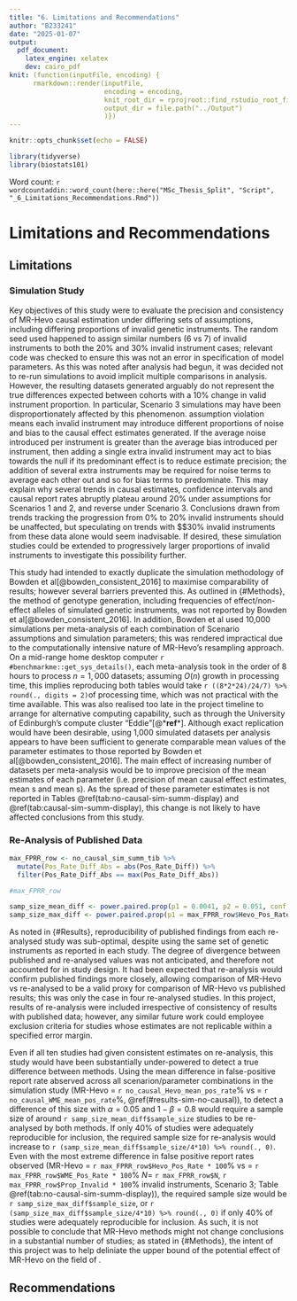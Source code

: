 ```yaml
---
title: "6. Limitations and Recommendations"
author: "B233241"
date: "2025-01-07"
output:
  pdf_document:
    latex_engine: xelatex
    dev: cairo_pdf
knit: (function(inputFile, encoding) {
      rmarkdown::render(inputFile,
                        encoding = encoding,
                        knit_root_dir = rprojroot::find_rstudio_root_file(),
                        output_dir = file.path("../Output")
                        )})
---
```


```r
knitr::opts_chunk$set(echo = FALSE)

library(tidyverse)
library(biostats101)

```

Word count: `r wordcountaddin::word_count(here::here("MSc_Thesis_Split", "Script", "_6_Limitations_Recommendations.Rmd"))`

# Limitations and Recommendations

## Limitations 

### Simulation Study {#lim-sim}

Key objectives of this study were to evaluate the precision and consistency of MR-Hevo causal estimation under differing sets of assumptions, including differing proportions of invalid genetic instruments. The random seed used happened to assign similar numbers (6 vs 7) of invalid instruments to both the 20% and 30% invalid instrument cases; relevant code was checked to ensure this was not an error in specification of model parameters. As this was noted after analysis had begun, it was decided not to re-run simulations to avoid implicit multiple comparisons in analysis. However, the resulting datasets generated arguably do not represent the true differences expected between cohorts with a 10% change in valid instrument proportion. In particular, Scenario 3 simulations may have been disproportionately affected by this phenomenon. \acr{InSIDE} assumption violation means each invalid instrument may introduce different proportions of noise and bias to the causal effect estimates generated. If the average noise introduced per instrument is greater than the average bias introduced per instrument, then adding a single extra invalid instrument may act to bias towards the null if its predominant effect is to reduce estimate precision; the addition of several extra instruments may be required for noise terms to average each other out and so for bias terms to predominate. This may explain why several trends in causal estimates, confidence intervals and causal report rates abruptly plateau around 20% under assumptions for Scenarios 1 and 2, and reverse under Scenario 3. Conclusions drawn from trends tracking the progression from 0% to 20% invalid instruments should be unaffected, but speculating on trends with $\ge$30% invalid instruments from these data alone would seem inadvisable. If desired, these simulation studies could be extended to progressively larger proportions of invalid instruments to investigate this possibility further.

This study had intended to exactly duplicate the simulation methodology of Bowden et al[@bowden_consistent_2016] to maximise comparability of results; however several barriers prevented this. As outlined in {#Methods}, the method of genotype generation, including frequencies of effect/non-effect alleles of simulated genetic instruments, was not reported by Bowden et al[@bowden_consistent_2016]. In addition, Bowden et al used 10,000 simulations per meta-analysis of each combination of Scenario assumptions and simulation parameters; this was rendered impractical due to the computationally intensive nature of MR-Hevo's resampling approach. On a mid-range home desktop computer `r #benchmarkme::get_sys_details()`, each meta-analysis took in the order of 8 hours to process $n = 1,000$ datasets; assuming $O(n)$ growth in processing time, this implies reproducing both tables would take `r ((8*2*24)/24/7) %>% round(., digits = 2)`of processing time, which was not practical with the time available. This was also realised too late in the project timeline to arrange for alternative computing capability, such as through the University of Edinburgh's compute cluster "Eddie"[@***ref***]. Although exact replication would have been desirable, using 1,000 simulated datasets per analysis appears to have been sufficient to generate comparable mean values of the parameter estimates to those reported by Bowden et al[@bowden_consistent_2016]. The main effect of increasing number of datasets per meta-analysis would be to improve precision of the mean estimates of each parameter (i.e. precision of mean causal effect estimates, mean \acr{SE}s and mean \acr{CI}s). As the spread of these parameter estimates is not reported in Tables \@ref(tab:no-causal-sim-summ-display) and \@ref(tab:causal-sim-summ-display), this change is not likely to have affected conclusions from this study.



### Re-Analysis of Published Data
```r

max_FPRR_row <- no_causal_sim_summ_tib %>% 
  mutate(Pos_Rate_Diff_Abs = abs(Pos_Rate_Diff)) %>% 
  filter(Pos_Rate_Diff_Abs == max(Pos_Rate_Diff_Abs))

#max_FPRR_row

samp_size_mean_diff <- power.paired.prop(p1 = 0.0041, p2 = 0.051, conf.level = 0.95,power = 0.8,alternative = "two.sided")
samp_size_max_diff <- power.paired.prop(p1 = max_FPRR_row$Hevo_Pos_Rate, p2 = max_FPRR_row$WME_Pos_Rate, conf.level = 0.95,power = 0.8,alternative = "two.sided")

```

As noted in {#Results}, reproducibility of published findings from each re-analysed study was sub-optimal, despite using the same set of genetic instruments as reported in each study. The degree of divergence between published and re-analysed values was not anticipated, and therefore not accounted for in study design. It had been expected that \acr{WME} re-analysis would confirm published findings more closely, allowing comparison of MR-Hevo vs re-analysed to be a valid proxy for comparison of MR-Hevo vs published \acr{WME} results; this was only the case in four re-analysed studies. In this project, results of re-analysis were included irrespective of consistency of results with published data; however, any similar future work could employee exclusion criteria for studies whose estimates are not replicable within a specified error margin.

Even if all ten studies had given consistent estimates on re-analysis, this study would have been substantially under-powered to detect a true difference between methods. Using the mean difference in false-positive report rate abserved across all scenarion/parameter combinations in the simulation study (MR-Hevo = `r no_causal_Hevo_mean_pos_rate`% vs \acr{WME} = `r no_causal_WME_mean_pos_rate`%, \@ref(#results-sim-no-causal)), to detect a difference of this size with $\alpha = 0.05$ and $1 - \beta = 0.8$ would require a sample size of around `r samp_size_mean_diff$sample_size` studies to be re-analysed by both methods. If only 40% of studies were adequately reproducible for inclusion, the required sample size for re-analysis would increase to `r (samp_size_mean_diff$sample_size/4*10) %>% round(., 0)`. Even with the most extreme difference in false positive report rates observed (MR-Hevo = `r max_FPRR_row$Hevo_Pos_Rate * 100`% vs \acr{WME} = `r max_FPRR_row$WME_Pos_Rate * 100`%  $N =$ `r max_FPRR_row$N`, `r max_FPRR_row$Prop_Invalid * 100`% invalid instruments, Scenario 3; Table \@ref(tab:no-causal-sim-summ-display)), the required sample size would be `r samp_size_max_diff$sample_size`, or `r (samp_size_max_diff$sample_size/4*10) %>% round(., 0)` if only 40% of studies were adequately reproducible for inclusion. As such, it is not possible to conclude that MR-Hevo methods might not change conclusions in a substantial number of studies; as stated in {#Methods}, the intent of this project was to help deliniate the upper bound of the potential effect of MR-Hevo on the field of \acr{MR}.

## Recommendations

